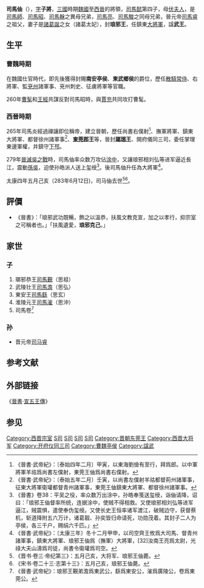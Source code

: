 '''司馬伷'''（{{bd|227年||283年|6月12日|catIdx=S司馬}}），[[表字|字]]'''子將'''，[[三國|三國]]時期[[曹魏|魏國]]至[[西晉|西晉]]的將領，[[司馬懿|司馬懿]]第四子，母[[伏夫人|伏夫人]]，是[[司馬師|司馬師]]、[[司馬昭|司馬昭]]、[[司馬榦|司馬榦]]之異母兄弟，[[司馬亮|司馬亮]]、[[司馬駿|司馬駿]]之同母兄弟，晉元帝[[司馬睿|司馬睿]]之祖父，妻子是[[諸葛誕|諸葛誕]]之女（諸葛太妃），封'''琅邪王'''，任鎮東[[大將軍|大將軍]]，諡'''武王'''。

== 生平 ==
===曹魏時期===
在魏國仕官時代，即先後獲得封賜'''南安亭侯'''、'''東武鄉侯'''的爵位，歷任[[散騎常侍|散騎常侍]]、右將軍、監[[兗州|兗州]]諸軍事、兗州刺史、征虜將軍等官職。

260年[[曹髦|曹髦]]和[[王經|王經]]共謀反對司馬昭時，與[[賈充|賈充]]共同攻打曹髦。

===西晉時期===
265年司馬炎經過禪讓即位稱帝，建立晉朝，歷任尚書右僕射<ref>《晉書·武帝紀》：〔泰始四年二月〕甲寅，以東海劉儉有至行，拜爲郎。以中軍將軍羊祜爲尚書左僕射，東莞王伷爲尚書右僕射。</ref>、撫軍將軍、鎮東大將軍、都督徐州諸軍事<ref>《晉書·武帝紀》：〔泰始五年二月〕壬寅，以尚書左僕射羊祜都督荊州諸軍事，征東大將軍衛瓘都督青州諸軍事，東莞王伷鎮東大將軍、都督徐州諸軍事。</ref>、'''[[東莞郡|東莞郡]]王'''等，晉封'''[[瑯琊王|瑯琊王]]'''、開府儀同三司，委任掌理東邊軍權，并鎮守[[下邳|下邳]]。

279年[[晉滅吳之戰|晉滅吳之戰]]時，司馬伷率众数万攻佔[[滁州|涂中]]，又讓琅邪相刘弘等进军逼近長江，震動[[孫吳|孫吳]]，迫使孙皓派人送上玺绶<ref>《晉書》卷38：平吴之役，率众数万出涂中，孙皓奉笺送玺绶，诣伷请降，诏曰：「琅邪王伷督率所统，连据涂中，使贼不得相救。又使琅邪相刘弘等进军逼江，贼震惧，遣使奉伪玺绶。又使长史王恒率诸军渡江，破贼边守，获督蔡机，斩道降附五六万计，诸葛靓、孙奕皆归命请死，功勋茂着。其封子二人为亭侯，各三千户，赐绢六千匹。」</ref>。後司馬伷升任為大將軍<ref>《晉書·武帝紀》：〔太康三年〕冬十二月甲申，以司空齊王攸爲大司馬、督青州諸軍事，鎮東大將軍、琅邪王伷爲（撫軍）大將軍，[32]汝南王亮爲太尉，光祿大夫山濤爲司徒，尚書令衛瓘爲司空。</ref>。

太康四年五月己亥（283年6月12日)，司马伷去世<ref>《晋书·卷三·帝纪第三》：五月己亥，大将军、琅邪王伷薨。</ref><ref>《宋书·卷二十三·志第十三》：五月己亥，琅邪王伷薨。</ref>。

==評價==
*《晉書》：「琅邪武功既暢，飾之以溫恭，扶風文教克宣，加之以孝行，抑宗室之可稱者也。」「扶風遺愛，'''琅邪克己'''。」

== 家世 ==
{{Ahnentafel top}}<center>
{{ahnentafel-compact5
|boxstyle_1=background-color: #ffff00;
|boxstyle_2=background-color: #ffff40;
|boxstyle_3=background-color: #ffff80;
|boxstyle_4=background-color: #ffffC0;
|boxstyle_5=background-color: #ffffff;
|1='''琅邪武王[[司马伷|司马伷]]'''
|2='''父：'''（追尊）高祖宣皇帝[[司马懿|司马懿]]
|3='''母：'''扶风太妃[[伏夫人|伏氏]]
|4='''祖父：'''（追谥）京兆府君[[司马防|司马防]]
|5='''祖母：'''（追谥）京兆府君夫人
|6=
|7=
|8='''曾祖父：'''（追谥）颍川府君[[司马儁|司马儁]]
|9='''曾祖母：'''（追谥）颍川府君夫人
|10=
|11=
|12=
|13=
|14=
|15=
|16='''高祖父：'''（追谥）豫章府君[[司马量|司马量]]
|17='''高祖母：'''（追谥）豫章府君夫人
|18=
|19=
|20=
|21=
|22=
|23=
|24=
|25=
|26=
|27=
|28=
|29=
|30=
|31=
}}</center>
{{ahnentafel bottom}}
===子===
#瑯邪恭王[[司馬覲|司馬覲]]（思祖）
#武陵壮王[[司馬澹|司馬澹]]（思弘）
#東安王[[司馬繇|司馬繇]]（思玄）
#淮陵元王[[司馬漼|司馬漼]]（思沖）
#司馬卷<ref>《晉書·武帝紀》：琅邪王覲弟澹爲東武公，繇爲東安公，漼爲廣陵公，卷爲東莞公。</ref>

===孙===
*晋元帝[[司马睿|司马睿]]

==参考文献==
{{Reflist}}
==外部链接==
《[[晉書|晉書]]·[[s:晉書/卷038#琅邪武王伷|宣五王傳]]》
==参见==
{{start box}}
{{s-before|無}}
{{s-title|[[晉朝藩王列表#東莞國|晉朝東莞王]]|265年－277年}}
{{s-after|無}}
{{s-before|弟[[司馬倫|司馬倫]]}}
{{s-title|[[晉朝藩王列表#琅邪國|晉朝琅邪王]]|277年－283年}}
{{s-after|子[[司馬覲|司馬覲]]}}
{{end box}}

[[Category:西晋宗室|Category:西晋宗室]]
[[Category:曹魏刺史|S司]]
[[Category:曹魏軍事人物|S司]]
[[Category:曹魏都督|S司]]
[[Category:晉朝軍事人物|S司]]
[[Category:晋朝东莞王|Category:晋朝东莞王]]
[[Category:西晋大将军|Category:西晋大将军]]
[[Category:开府仪同三司|Category:开府仪同三司]]
[[Category:曹魏亭侯|Category:曹魏亭侯]]
[[Category:諡武|Category:諡武]]